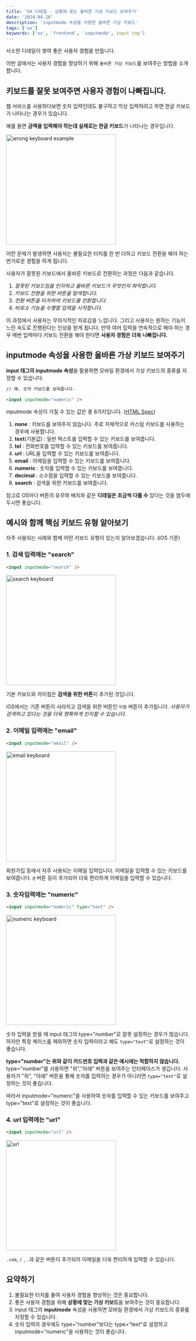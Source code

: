 ```yaml
---
title: 'UX 디테일 - 상황에 맞는 올바른 가상 키보드 보여주기'
date: '2024-04-26'
description: 'inputmode 속성을 사용한 올바른 가상 키보드'
tags: ['ux']
keywords: ['ux', 'frontend', 'inputmode', input tag']
---
```


사소한 디테일이 쌓여 좋은 사용자 경험을 만듭니다.

이번 글에서는 사용자 경험을 향상하기 위해 `올바른 가상 키보드`를 보여주는 방법을 소개합니다.

## 키보드를 잘못 보여주면 사용자 경험이 나빠집니다.

웹 서비스를 사용하다보면 숫자 입력인데도 불구하고 막상 입력하려고 하면 한글 키보드가 나타나는 경우가 있습니다.

예를 들면 **금액을 입력해야 하는데 실제로는 한글 키보드**가 나타나는 경우입니다.

<img
  src="https://github.com/sa02045/blog/assets/50866506/9dcdd0bf-cd80-46cf-823f-5339b5989dfe"
  width="300"
  alt="wrong keyboard example"
/>

이런 문제가 발생하면 사용자는 불필요한 터치를 한 번 더하고 키보드 전환을 해야 하는 번거로운 경험을 하게 됩니다.

사용자가 잘못된 키보드에서 올바른 키보드로 전환하는 과정은 다음과 같습니다.

1. _잘못된 키보드임을 인지하고 올바른 키보드가 무엇인지 파악합니다._
2. _키보드 전환을 위한 버튼을 탐색합니다._
3. _전환 버튼을 터치하여 키보드를 전환합니다._
4. _비로소 기능을 수행할 입력을 시작합니다._

이 과정에서 사용자는 무의식적인 피로감을 느낍니다. 그리고 사용자는 원하는 기능이 느린 속도로 진행된다는 인상을 받게 됩니다. 만약 여러 입력을 연속적으로 해야 하는 경우 매번 입력마다 키보드 전환을 해야 한다면 **사용자 경험은 더욱 나빠집니다.**

## inputmode 속성을 사용한 올바른 가상 키보드 보여주기

**input 태그의 inputmode 속성**을 활용하면 모바일 환경에서 가상 키보드의 종류를 지정할 수 있습니다.

```html
// 예. 숫자 키보드를 보여줍니다.

<input inputmode="numeric" />
```

inputmode 속성이 가질 수 있는 값은 총 8가지입니다. ([HTML Spec](https://html.spec.whatwg.org/multipage/interaction.html#attr-inputmode))

1. **none** : 키보드를 보여주지 않습니다. 주로 자체적으로 커스텀 키보드를 사용하는 경우에 사용합니다.
2. **text**(기본값) : 일반 텍스트를 입력할 수 있는 키보드를 보여줍니다.
3. **tel** : 전화번호를 입력할 수 있는 키보드를 보여줍니다.
4. **url** : URL을 입력할 수 있는 키보드를 보여줍니다.
5. **email** : 이메일을 입력할 수 있는 키보드를 보여줍니다.
6. **numeric** : 숫자를 입력할 수 있는 키보드를 보여줍니다.
7. **decimal** : 소수점을 입력할 수 있는 키보드를 보여줍니다.
8. **search** : 검색을 위한 키보드를 보여줍니다.

참고로 OS마다 버튼의 유무와 배치와 같은 **디테일은 조금씩 다를 수** 있다는 것을 염두에 두시면 좋습니다.

## 예시와 함께 핵심 키보드 유형 알아보기

자주 사용되는 사례와 함께 어떤 키보드 유형이 있는지 알아보겠습니다. (iOS 기준)

### 1. 검색 입력에는 "search"

```html
<input inputmode="search" />
```

<img
  src="https://github.com/sa02045/blog/assets/50866506/29079afe-68ed-4848-9727-4de4fbe08c90"
  width="300"
  alt="search keyboard"
/>

기본 키보드와 차이점은 **검색을 위한 버튼**이 추가된 것입니다.

iOS에서는 기존 버튼이 사라지고 검색을 위한 버튼인 `이동` 버튼이 추가됩니다. _사용자가 검색하고 있다는 것을 더욱 명확하게 인지할 수 있습니다._

### 2. 이메일 입력에는 "email"

```html
<input inputmode="email" />
```

<img
  src="https://github.com/sa02045/blog/assets/50866506/fe25fa69-c86b-493e-86ba-46ab9afc9c43"
  width="300"
  alt="email keyboard"
/>

회원가입 등에서 자주 사용되는 이메일 입력입니다. 이메일을 입력할 수 있는 키보드를 보여줍니다. `@` 버튼 등이 추가되어 더욱 편리하게 이메일을 입력할 수 있습니다.

### 3. 숫자입력에는 "numeric"

```html
<input inputmode="numeric" type="text" />
```

<img
  src="https://github.com/sa02045/blog/assets/50866506/8e7eec31-92c8-43ff-9664-6a7af4282743"
  width="300"
  alt="numeric keyboard"
/>

숫자 입력을 받을 때 input 태그의 type="number"로 잘못 설정하는 경우가 많습니다. 하지만 특정 케이스를 제외하면 숫자 입력이라고 해도 `type="text"`로 설정하는 것이 좋습니다.

**type="number"는 위와 같이 카드번호 입력과 같은 예시에는 적합하지 않습니다.** type="number"를 사용하면 "위","아래" 버튼을 보여주는 인터페이스가 생깁니다. 사용자가 "위", "아래" 버튼을 통해 숫자를 입력하는 경우가 아니라면 `type="text"`로 설정하는 것이 좋습니다.

따라서 inputmode="numeric"을 사용하여 숫자를 입력할 수 있는 키보드를 보여주고 type="text"로 설정하는 것이 좋습니다.

### 4. url 입력에는 "url"

```html
<input inputmode="url" />
```

<img
  src="https://github.com/sa02045/blog/assets/50866506/3482e78f-bede-4b34-b117-e7b9df17ab7b"
  width="300"
  alt="url"
/>

`.com`, `/` , `.`과 같은 버튼이 추가되어 이메일을 더욱 편리하게 입력할 수 있습니다.

## 요약하기

1. 불필요한 터치를 줄여 사용자 경험을 향상하는 것은 중요합니다.
2. 좋은 사용자 경험을 위해 **상황에 맞는 가상 키보드**을 보여주는 것이 중요합니다.
3. input 태그의 **inputmode** 속성을 사용하면 모바일 환경에서 가상 키보드의 종류를 지정할 수 있습니다.
4. 숫자 입력의 경우에도 type="number"보다는 type="text"로 설정하고 inputmode="numeric"을 사용하는 것이 좋습니다.
